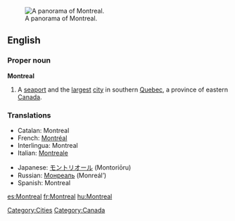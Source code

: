 [[Image:Montreal Twilight Panorama 2006.jpg|thumb|right|A panorama of Montreal.]]
==English==
{{see|Montréal}}
===Proper noun===
'''Montreal'''

# A [[seaport]] and the [[largest]] [[city]] in southern [[Quebec]], a province of eastern [[Canada]].

===Translations===
{{top}}
*Catalan: Montreal
*French: [[Montréal]] {{m}}
*Interlingua: Montreal
*Italian: [[Montreale]] {{f}}
{{mid}}
*Japanese: [[モントリオール]] (Montoriōru)
*Russian: [[Монреаль]] (Monreál’) {{m}}
*Spanish: Montreal {{m}}
{{bottom}}

[[Category:Cities]]
[[Category:Canada]]

[[es:Montreal]]
[[fr:Montreal]]
[[hu:Montreal]]